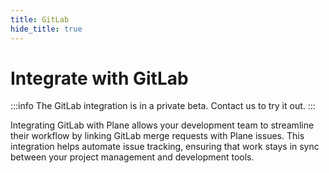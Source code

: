 ```yaml
---
title: GitLab
hide_title: true
---
```



<div className="tag-wrapper">
 <h1>Integrate with GitLab</h1>
<Tags 
  tags={[ 
    { name: "Pro", additionalClass: "pro" }
  ]} 
 />
</div>

:::info
The GitLab integration is in a private beta. Contact us to try it out.
:::

Integrating GitLab with Plane allows your development team to streamline their workflow by linking GitLab merge requests with Plane issues. This integration helps automate issue tracking, ensuring that work stays in sync between your project management and development tools.